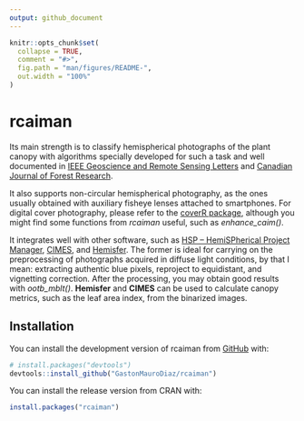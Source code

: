 ```yaml
---
output: github_document
---
```


<!-- README.md is generated from README.Rmd. Please edit that file -->

```r
knitr::opts_chunk$set(
  collapse = TRUE,
  comment = "#>",
  fig.path = "man/figures/README-",
  out.width = "100%"
)
```

# rcaiman

<!-- badges: start -->
<!-- badges: end -->

Its main strength is to classify hemispherical photographs of the plant canopy
with algorithms specially developed for such a task and well documented in [IEEE
Geoscience and Remote Sensing
Letters](https://ieeexplore.ieee.org/document/7103294?arnumber=7103294) and
[Canadian Journal of Forest
Research](https://cdnsciencepub.com/doi/full/10.1139/cjfr-2018-0006). 

It also supports non-circular hemispherical photography, as the ones usually
obtained with auxiliary fisheye lenses attached to smartphones. For digital
cover photography, please refer to the [coverR
package](https://link.springer.com/article/10.1007/s00468-022-02338-5), although
you might find some functions from *rcaiman* useful, such as *enhance_caim()*.

It integrates well with other software, such as [HSP – HemiSPherical Project Manager](https://kosmos.ut.ee/en/services/free-hemispherical-software),
[CIMES](http://jmnw.free.fr/), and
[Hemisfer](https://www.schleppi.ch/patrick/hemisfer/). The former is ideal for
carrying on the preprocessing of photographs acquired in diffuse light
conditions, by that I mean: extracting authentic blue pixels, reproject to
equidistant, and vignetting correction. After the processing, you may obtain
good results with *ootb_mblt()*. **Hemisfer** and **CIMES** can be used to
calculate canopy metrics, such as the leaf area index, from the binarized
images.


## Installation

You can install the development version of rcaiman from [GitHub](https://github.com/) with:

``` r
# install.packages("devtools")
devtools::install_github("GastonMauroDiaz/rcaiman")
```

You can install the release version from CRAN with:

``` r
install.packages("rcaiman")
```
